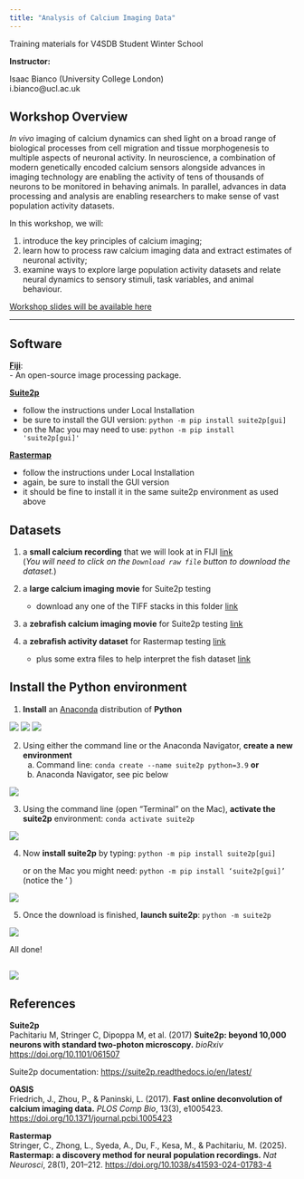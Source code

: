 ```yaml
---
title: "Analysis of Calcium Imaging Data"
---
```


Training materials for V4SDB Student Winter School

**Instructor:**

Isaac Bianco (University College London)  
i.bianco@ucl.ac.uk  

## Workshop Overview

*In vivo* imaging of calcium dynamics can shed light on a broad range of biological processes from cell migration and tissue morphogenesis to multiple aspects of neuronal activity. In neuroscience, a combination of modern genetically encoded calcium sensors alongside advances in imaging technology are enabling the activity of tens of thousands of neurons to be monitored in behaving animals. In parallel, advances in data processing and analysis are enabling researchers to make sense of vast population activity datasets. 

In this workshop, we will: 

1) introduce the key principles of calcium imaging; 
2) learn how to process raw calcium imaging data and extract estimates of neuronal activity; 
3) examine ways to explore large population activity datasets and relate neural dynamics to sensory stimuli, task variables, and animal behaviour.

[Workshop slides will be available here](https://drive.google.com/file/d/18b4fpOTZzjI3tizzddwo8PibFpz-b-DT/view?usp=drive_link)

---

## Software
[**Fiji**](https://imagej.net/software/fiji/downloads): <br>
-  An open-source image processing package. 

[**Suite2p**](https://github.com/MouseLand/suite2p)

-	follow the instructions under Local Installation 
-	be sure to install the GUI version: `python -m pip install suite2p[gui]`
-	on the Mac you may need to use: `python -m pip install 'suite2p[gui]'`

[**Rastermap**](https://github.com/MouseLand/rastermap)

-	follow the instructions under Local Installation 
-	again, be sure to install the GUI version
-	it should be fine to install it in the same suite2p environment as used above

## Datasets
 
1. a **small calcium recording** that we will look at in FIJI [link](https://github.com/flatironinstitute/CaImAn/blob/main/example_movies/demoMovie.tif)<br>
  (*You will need to click on the `Download raw file` button to download the dataset.*)
 
2. a **large calcium imaging movie** for Suite2p testing
    - download any one of the TIFF stacks in this folder [link](https://drive.google.com/drive/folders/1PCJy265NHRWYXUz7CRhbJHtd6B-zJs8f)
 
3. a **zebrafish calcium imaging movie** for Suite2p testing [link](https://drive.google.com/drive/folders/1N6nA23iiiJ0UP-cXuYcGWeb4p-rfhERY?usp=sharing)
 
4. a **zebrafish activity dataset** for Rastermap testing [link](https://osf.io/2w8pa)
    - plus some extra files to help interpret the fish dataset [link](https://drive.google.com/drive/folders/133ygkDbUS_0eU69OHnV__l_R5m0rUtsR?usp=sharing)
 

## Install the Python environment

1.	**Install** an [Anaconda](https://www.anaconda.com/download/) distribution of **Python**

:::{layout-ncol=1}
![](images/python_install_01.png)
![](images/python_install_02.png)
![](images/python_install_03.png)

:::

2.	Using either the command line or the Anaconda Navigator, **create a new environment**
    a.	Command line: `conda create --name suite2p python=3.9`
    **or**
    b.	Anaconda Navigator, see pic below

![](images/python_install_04.png)

3.	Using the command line (open “Terminal” on the Mac), **activate the suite2p** environment:
    `conda activate suite2p`

![](images/python_install_05.png)

4.	Now **install suite2p** by typing: `python -m pip install suite2p[gui]`

    or on the Mac you might need: `python -m pip install ‘suite2p[gui]’` (notice the ‘ )

![](images/python_install_06.png)

5.	Once the download is finished, **launch suite2p**: `python -m suite2p`

![](images/python_install_07.png)

All done!

![](images/python_install_08.png)
---

## References
**Suite2p**<br>
Pachitariu M, Stringer C, Dipoppa M, et al. (2017) **Suite2p: beyond 10,000 neurons with standard two-photon microscopy.** *bioRxiv* [https://doi.org/10.1101/061507](https://doi.org/10.1101/061507)

Suite2p documentation: [https://suite2p.readthedocs.io/en/latest/](https://suite2p.readthedocs.io/en/latest/)


**OASIS**<br>
Friedrich, J., Zhou, P., & Paninski, L. (2017). **Fast online deconvolution of calcium imaging data.** *PLOS Comp Bio*, 13(3), e1005423. [https://doi.org/10.1371/journal.pcbi.1005423](https://doi.org/10.1371/journal.pcbi.1005423)

**Rastermap**<br>
Stringer, C., Zhong, L., Syeda, A., Du, F., Kesa, M., & Pachitariu, M. (2025). **Rastermap: a discovery method for neural population recordings.** *Nat Neurosci*, 28(1), 201–212. [https://doi.org/10.1038/s41593-024-01783-4](https://doi.org/10.1038/s41593-024-01783-4)

